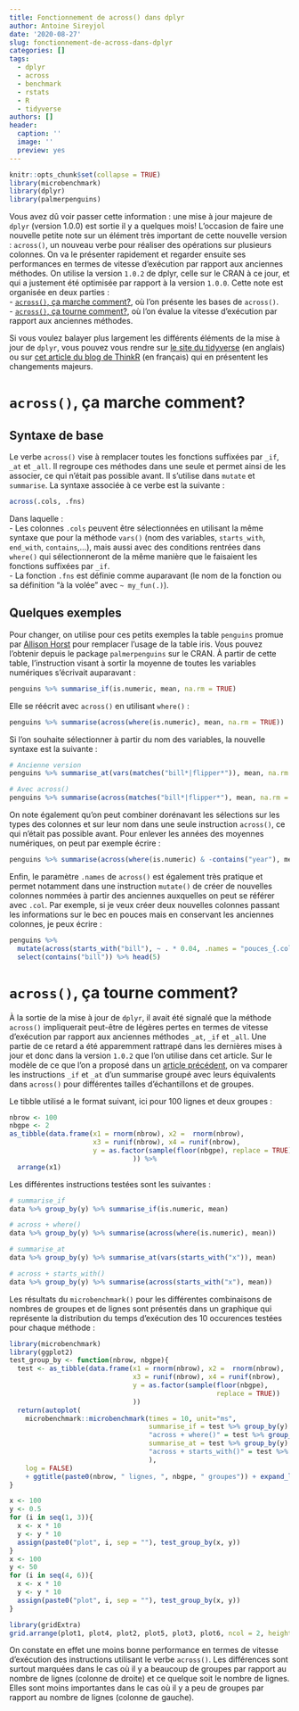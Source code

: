 ---
title: Fonctionnement de across() dans dplyr
author: Antoine Sireyjol
date: '2020-08-27'
slug: fonctionnement-de-across-dans-dplyr
categories: []
tags:
  - dplyr
  - across
  - benchmark
  - rstats
  - R
  - tidyverse
authors: []
header:
  caption: ''
  image: ''
  preview: yes
---


```{r setup, include=FALSE}
knitr::opts_chunk$set(collapse = TRUE)
library(microbenchmark)
library(dplyr)
library(palmerpenguins)
```

Vous avez dû voir passer cette information : une mise à jour majeure de `dplyr` (version 1.0.0) est sortie il y a quelques mois! L'occasion de faire une nouvelle petite note sur un élément très important de cette nouvelle version : `across()`, un nouveau verbe pour réaliser des opérations sur plusieurs colonnes. On va le présenter rapidement et regarder ensuite ses performances en termes de vitesse d'exécution par rapport aux anciennes méthodes. On utilise la version `1.0.2` de dplyr, celle sur le CRAN à ce jour, et qui a justement été optimisée par rapport à la version `1.0.0`. Cette note est organisée en deux parties :  
- [`across()`, ça marche comment?][`across()`, ça marche comment?], où l'on présente les bases de `across()`.    
- [`across()`, ça tourne comment?][`across()`, ça tourne comment?], où l'on évalue la vitesse d'exécution par rapport aux anciennes méthodes.  

Si vous voulez balayer plus largement les différents éléments de la mise à jour de `dplyr`, vous pouvez vous rendre sur [le site du tidyverse](https://www.tidyverse.org/blog/2020/06/dplyr-1-0-0/) (en anglais) ou sur [cet article du blog de ThinkR](https://thinkr.fr/hey-quoi-de-neuf-dplyr-le-point-sur-la-v1/#La_fonction_de_calcul_avec_conditions_sur_les_variables_across()) (en français) qui en présentent les changements majeurs. 

# `across()`, ça marche comment?  

## Syntaxe de base  

Le verbe `across()` vise à remplacer toutes les fonctions suffixées par `_if`, `_at` et `_all`. Il regroupe ces méthodes dans une seule et permet ainsi de les associer, ce qui n'était pas possible avant. Il s'utilise dans `mutate` et `summarise`. La syntaxe associée à ce verbe est la suivante :   

```{r eval=FALSE, include=TRUE}
across(.cols, .fns)
```
 Dans laquelle :  
 - Les colonnes `.cols` peuvent être sélectionnées en utilisant la même syntaxe que pour la méthode `vars()` (nom des variables, `starts_with`, `end_with`, `contains`,...), mais aussi avec des conditions rentrées dans `where()` qui sélectionneront de la même manière que le faisaient les fonctions suffixées par `_if`.  
 - La fonction `.fns` est définie comme auparavant (le nom de la fonction ou sa définition "à la volée" avec `~ my_fun(.)`).  
 
## Quelques exemples  

Pour changer, on utilise pour ces petits exemples la table `penguins` promue par [Allison Horst](https://github.com/allisonhorst/palmerpenguins) pour remplacer l'usage de la table iris. Vous pouvez l'obtenir depuis le package `palmerpenguins` sur le CRAN. À partir de cette table, l'instruction visant à sortir la moyenne de toutes les variables numériques s'écrivait auparavant :  

```{r echo=TRUE, message=FALSE, warning=FALSE, paged.print=FALSE}
penguins %>% summarise_if(is.numeric, mean, na.rm = TRUE)
```

Elle se réécrit avec `across()` en utilisant `where()` :  

```{r echo=TRUE, message=FALSE, warning=FALSE, paged.print=FALSE}
penguins %>% summarise(across(where(is.numeric), mean, na.rm = TRUE))
```

Si l'on souhaite sélectionner à partir du nom des variables, la nouvelle syntaxe est la suivante :  

```{r echo=TRUE, message=FALSE, warning=FALSE, paged.print=FALSE}
# Ancienne version
penguins %>% summarise_at(vars(matches("bill*|flipper*")), mean, na.rm = TRUE)

# Avec across()
penguins %>% summarise(across(matches("bill*|flipper*"), mean, na.rm = TRUE))
```

On note également qu'on peut combiner dorénavant les sélections sur les types des colonnes et sur leur nom dans une seule instruction `across()`, ce qui n'était pas possible avant. Pour enlever les années des moyennes numériques, on peut par exemple écrire :   

```{r echo=TRUE, message=FALSE, warning=FALSE, paged.print=FALSE}
penguins %>% summarise(across(where(is.numeric) & -contains("year"), mean, na.rm = TRUE))
```


Enfin, le paramètre `.names` de `across()` est également très pratique et permet notamment dans une instruction `mutate()` de créer de nouvelles colonnes nommées à partir des anciennes auxquelles on peut se référer avec `.col`. Par exemple, si je veux créer deux nouvelles colonnes passant les informations sur le bec en pouces mais en conservant les anciennes colonnes, je peux écrire :  

```{r echo=TRUE, message=FALSE, warning=FALSE, paged.print=FALSE}
penguins %>% 
  mutate(across(starts_with("bill"), ~ . * 0.04, .names = "pouces_{.col}")) %>% 
  select(contains("bill")) %>% head(5)
```  

# `across()`, ça tourne comment?  
À la sortie de la mise à jour de `dplyr`, il avait été signalé que la méthode `across()` impliquerait peut-être de légères pertes en termes de vitesse d'exécution par rapport aux anciennes méthodes `_at`, `_if` et `_all`. Une partie de ce retard a été apparemment rattrapé dans les dernières mises à jour et donc dans la version `1.0.2` que l'on utilise dans cet article. Sur le modèle de ce que l'on a proposé dans un [article précédent](https://antoinesir.rbind.io/post/vitesses-d-agr%C3%A9gation-de-data-table-et-dplyr/), on va comparer les instructions `_if` et `_at` d'un summarise groupé avec leurs équivalents dans `across()` pour différentes tailles d'échantillons et de groupes.   

Le tibble utilisé a le format suivant, ici pour 100 lignes et deux groupes :  
```{r echo=TRUE, message=FALSE, warning=FALSE, paged.print=FALSE}
nbrow <- 100
nbgpe <- 2
as_tibble(data.frame(x1 = rnorm(nbrow), x2 =  rnorm(nbrow), 
                     x3 = runif(nbrow), x4 = runif(nbrow),
                     y = as.factor(sample(floor(nbgpe), replace = TRUE))
                               )) %>% 
  arrange(x1)
```


Les différentes instructions testées sont les suivantes :  
```{r eval=FALSE, include=TRUE}
# summarise_if  
data %>% group_by(y) %>% summarise_if(is.numeric, mean) 

# across + where()  
data %>% group_by(y) %>% summarise(across(where(is.numeric), mean))  

# summarise_at  
data %>% group_by(y) %>% summarise_at(vars(starts_with("x")), mean) 

# across + starts_with()  
data %>% group_by(y) %>% summarise(across(starts_with("x"), mean))
```

Les résultats du `microbenchmark()` pour les différentes combinaisons de nombres de groupes et de lignes sont présentés dans un graphique qui représente la distribution du temps d’exécution des 10 occurences testées pour chaque méthode :     
```{r message=FALSE, warning=FALSE, include=FALSE}
library(microbenchmark)
library(ggplot2)
test_group_by <- function(nbrow, nbgpe){
  test <- as_tibble(data.frame(x1 = rnorm(nbrow), x2 =  rnorm(nbrow), 
                               x3 = runif(nbrow), x4 = runif(nbrow),
                               y = as.factor(sample(floor(nbgpe), 
                                                    replace = TRUE))
                               ))
  return(autoplot(
    microbenchmark::microbenchmark(times = 10, unit="ms", 
                                   summarise_if = test %>% group_by(y) %>% summarise_if(is.numeric, mean),
                                   "across + where()" = test %>% group_by(y) %>% summarise(across(where(is.numeric), mean)),
                                   summarise_at = test %>% group_by(y) %>% summarise_at(vars(starts_with("x")), mean),
                                   "across + starts_with()" = test %>% group_by(y) %>% summarise(across(starts_with("x"), mean))
                                   ),
    log = FALSE)
    + ggtitle(paste0(nbrow, " lignes, ", nbgpe, " groupes")) + expand_limits(y = 0))
}
```


```{r echo=FALSE, message=FALSE, warning=FALSE}
x <- 100
y <- 0.5
for (i in seq(1, 3)){
  x <- x * 10
  y <- y * 10
  assign(paste0("plot", i, sep = ""), test_group_by(x, y))
}
x <- 100
y <- 50
for (i in seq(4, 6)){
  x <- x * 10
  y <- y * 10
  assign(paste0("plot", i, sep = ""), test_group_by(x, y))
}

library(gridExtra)
grid.arrange(plot1, plot4, plot2, plot5, plot3, plot6, ncol = 2, heights = c(14, 14, 14))

```

On constate en effet une moins bonne performance en termes de vitesse d'exécution des instructions utilisant le verbe `across()`. Les différences sont surtout marquées dans le cas où il y a beaucoup de groupes par rapport au nombre de lignes (colonne de droite) et ce quelque soit le nombre de lignes. Elles sont moins importantes dans le cas où il y a peu de groupes par rapport au nombre de lignes (colonne de gauche). 